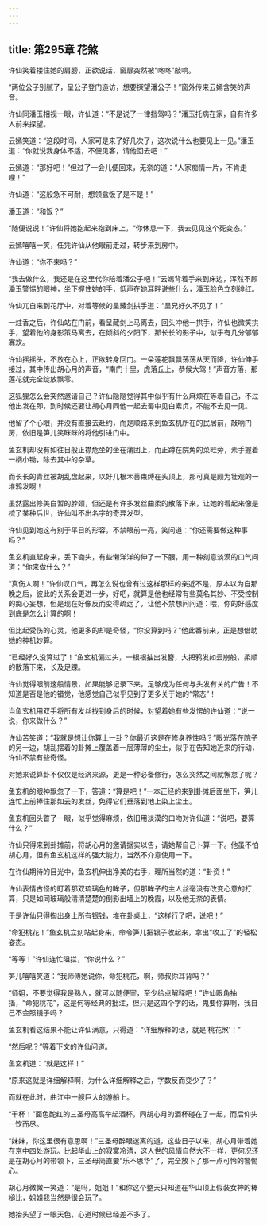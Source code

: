 ```yaml
---
---
---
```

title: 第295章 花煞
---





许仙笑着搂住她的肩膀，正欲说话，窗扉突然被“咚咚”敲响。

“两位公子别腻了，呈公子登门造访，想要探望潘公子！”窗外传来云嫣含笑的声音。

许仙同潘玉相视一眼，许仙道：“不是说了一律挡驾吗？”潘玉托病在家，自有许多人前来探望。

云嫣笑道：“这段时间，人家可是来了好几次了，这次说什么也要见上一见。”潘玉道：“你就说我身体不适，不便见客，请他回去吧！”

云嫣道：“那好吧！”但过了一会儿便回来，无奈的道：“人家痴情一片，不肯走哩！”

许仙道：“这般急不可耐，想领盒饭了是不是！”

潘玉道：“和饭？”

“随便说说！”许仙将她抱起来抱到床上，“你休息一下，我去见见这个死变态。”

云嫣嘻嘻一笑，任凭许仙从他眼前走过，转步来到房中。

许仙道：“你不来吗？”

“我去做什么，我还是在这里代你陪着潘公子吧！”云嫣背着手来到床边，浑然不顾潘玉警惕的眼神，坐下握住她的手，低声在她耳畔说些什么，潘玉脸色立刻绯红。

许仙兀自来到花厅中，对着等候的呈藏剑拱手道：“呈兄好久不见了！”

一炷香之后，许仙站在门前，看呈藏剑上马离去，回头冲他一拱手，许仙也微笑拱手，望着他的身影策马离去，在倾斜的夕阳下，那长长的影子中，似乎有几分郁郁寡欢。

许仙摇摇头，不放在心上，正欲转身回门。一朵莲花飘飘荡荡从天而降，许仙伸手接过，其中传出胡心月的声音，“南门十里，虎落丘上，恭候大驾！”声音方落，那莲花就完全绽放飘零。

这狐狸怎么会突然邀请自己？许仙隐隐觉得其中似乎有什么麻烦在等着自己，不过他出发在即，到时候还要让胡心月同他一起去蜀中见白素贞，不能不去见一见。

他留了个心眼，并没有直接去赴约，而是顺路来到鱼玄机所在的民居前，敲响门房，依旧是笋儿笑眯眯的将他引进门中。

鱼玄机却没有如往日般正襟危坐的坐在蒲团上，而正蹲在院角的菜畦旁，素手握着一柄小锄，除去其中的杂草。

而长长的青丝被胡乱盘起来，以好几根木菩束缚在头顶上，那可真是颇为壮观的一堆鸦发啊！

虽然露出修美白暂的脖颈，但还是有许多发丝曲柔的散落下来，让她的看起来像是梳了某种后世，许仙叫不出名字的奇异发型。

许仙见到她这有别于平日的形容，不禁眼前一亮，笑问道：“你还需要做这种事吗？”

鱼玄机直起身来，丢下锄头，有些懒洋洋的伸了一下腰，用一种刻意淡漠的口气问道：“你来做什么？”

“真伤人啊！”许仙叹口气，再怎么说也曾有过这样那样的亲近不是，原本以为自那晚之后，彼此的关系会更进一步，好吧，就算是他也经常有些莫名其妙、不受控制的痴心妄想，但是现在好像反而变得疏远了，让他不禁想问问道：喂，你的好感度到底是怎么计算的啊！

但比起受伤的心灵，他更多的却是奇怪，“你没算到吗？”他此番前来，正是想借助她的神机妙算。

“已经好久没算过了！”鱼玄机偏过头，一根根抽出发簪，大把鸦发如云崩般，柔顺的散落下来，长及足踝。

许仙觉得眼前这般情景，如果能够记录下来，足够成为任何与头发有关的广告！不知道是否是他的错觉，他感觉自己似乎见到了更多关于她的“常态”！

当鱼玄机用双手将所有发丝拢到身后的时候，对望着她有些发愣的许仙道：“说一说，你来做什么？”

许仙苦笑道：“我就是想让你算上一卦？你最近这是在修身养性吗？”眼光落在院子的另一边，胡乱摆着的卦摊上覆盖着一层薄薄的尘土，似乎在告知她近来的行动，许仙不禁有些奇怪。

对她来说算卦不仅仅是经济来源，更是一种必备修行，怎么突然之间就懈怠了呢？

鱼玄机的眼神飘忽了一下，答道：“算是吧！”一本正经的来到卦摊后面坐下，笋儿连忙上前捧住那如云的发丝，免得它们垂落到地上染上尘土。

鱼玄机回头瞥了一眼，似乎觉得麻烦，依旧用淡漠的口吻对许仙道：“说吧，要算什么？”

许仙只得来到卦摊前，将胡心月的邀请据实以告，请她帮自己卜算一下。他虽不怕胡心月，但有鱼玄机这样的强大能力，当然不介意使用一下。

在许仙期待的目光中，鱼玄机伸出净美的右手，理所当然的道：“卦资！”

许仙表情古怪的盯着那双琉璃色的眸子，但那眸子的主人丝毫没有改变心意的打算，只是如同玻璃般清清楚楚的倒影出墙上的晚霞，以及他无奈的表情。

于是许仙只得掏出身上所有银钱，堆在卦桌上，“这样行了吧，说吧！”

“命犯桃花！”鱼玄机立刻站起身来，命令笋儿把银子收起来，拿出“收工了”的轻松姿态。

“等等！”许仙连忙阻拦，“你说什么？”

笋儿嘻嘻笑道：“我师傅她说你，命犯桃花，啊，师叔你耳背吗？”

“师姐，不要觉得我是熟人，就可以随便宰，至少给点解释吧！”许仙眼角抽搐，“命犯桃花”，这是何等经典的批注，但只是这四个字的话，鬼要你算啊，我自己不会照镜子吗？

鱼玄机看这结果不能让许仙满意，只得道：“详细解释的话，就是‘桃花煞’！”

“然后呢？”等着下文的许仙问道。

鱼玄机道：“就是这样！”

“原来这就是详细解释啊，为什么详细解释之后，字数反而变少了？”

而就在此时，曲江中一艘巨大的游船上。

“干杯！”面色酡红的三圣母高高举起酒杯，同胡心月的酒杯碰在了一起，而后仰头一饮而尽。

“妹妹，你这里很有意思啊！”三圣母醉眼迷离的道，这些日子以来，胡心月带着她在京中四处游玩。比起华山上的寂寞冷清，这人世的风情自然大不一样，更何况还是在胡心月的带领下，三圣母简直要“乐不思华”了，完全放下了那一点可怜的警惕心。

胡心月微微一笑道：“是吗，姐姐！”和你这个整天只知道在华山顶上假装女神的棒槌比，姐姐我当然是很会玩了。

她抬头望了一眼天色，心道时候已经差不多了。